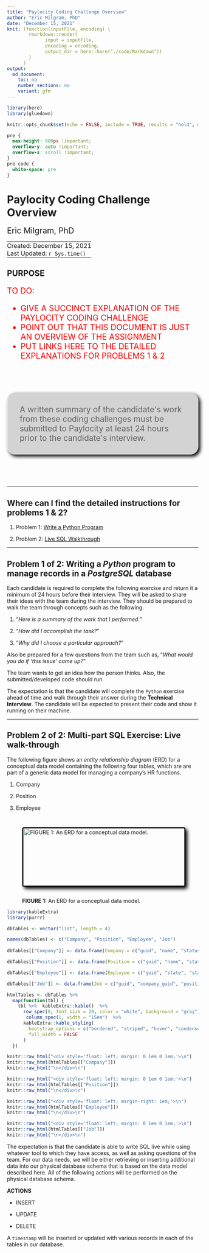 ```yaml
---
title: "Paylocity Coding Challenge Overview"
author: "Eric Milgram, PhD"
date: "December 15, 2021"
knit: (function(inputFile, encoding) {
        rmarkdown::render(
              input = inputFile,
              encoding = encoding,
              output_dir = here::here("./code/Markdown"))
        }
      )
output:
  md_document:
    toc: no
    number_sections: no
    variant: gfm
---
```


```r
library(here)
library(gluedown)

knitr::opts_chunk$set(echo = FALSE, include = TRUE, results = "hold", message = FALSE)
```

```css

pre {
  max-height: 800px !important;
  overflow-y: auto !important;
  overflow-x: scroll !important;
}
pre code {
  white-space: pre
}

```

# Paylocity Coding Challenge Overview

<div style="font-size: 1.5em; padding-bottom: 0;">Eric Milgram, PhD</div>
<table>
<tbody>
<tr>
  <td style="padding: 0; display: none;">
    <a href="https://github.com/ScientificProgrammer/PaylocityCodingChallenge">ScientificProgrammer/PaylocityCodingChallenge</a>
  </td>
</tr>
<tr>
  <td style="padding: 0;">
    Created: December 15, 2021
  </td>
</tr>
<tr>
  <td style="padding: 0;">
    Last Updated: `r Sys.time()`</span>
  </td>
</tr>
</tbody>
</table>

## PURPOSE

<div style="font-size: 1.5em; color: red;">
<div>
  TO DO:
</div>
<ul>
<li>GIVE A SUCCINCT EXPLANATION OF THE PAYLOCITY CODING CHALLENGE</li>
<li>POINT OUT THAT THIS DOCUMENT IS JUST AN OVERVIEW OF THE ASSIGNMENT</li>
<li>PUT LINKS HERE TO THE DETAILED EXPLANATIONS FOR PROBLEMS 1 &amp; 2</li>
</ul>
</div>

<blockquote style="background-color: lightgray; border-radius: 1em; box-shadow: 5px 5px 10px black; font-size: 1.5em; margin: 4em auto 4em auto; max-width: 600px; padding: 1.5em; text-align: left;">
  A written summary of the candidate&apos;s work from these coding challenges must be submitted to Paylocity at least 24 hours prior to the candidate&apos;s interview.
</blockquote>

---

## Where can I find the detailed instructions for problems 1 &amp; 2?

1. Problem 1: [Write a Python Program](./pcc_020-010_problem1_write_python_program.md)

1. Problem 2: [Live SQL Walkthrough](./pcc_020-020_problem2_sql_live_walkthrough.md)

---

## Problem 1 of 2: Writing a *Python* program to manage records in a *PostgreSQL* database

Each candidate is required to complete the following exercise and return it a
minimum of 24 hours before their interview. They will be asked to share their
ideas with the team during the interview. They should be prepared to walk the
team through concepts such as the following.

1.  &ldquo;*Here is a summary of the work that I performed.*&rdquo;

2.  &ldquo;*How did I accomplish the task?*&rdquo;

3.  &ldquo;*Why did I choose a particular approach?*&rdquo;

Also be prepared for a few questions from the team such as, “*What would you do
if 'this issue' came up?*”

The team wants to get an idea how the person thinks. Also, the
submitted/developed code should run.

The expectation is that the candidate will complete the `Python` exercise ahead
of time and walk through their answer during the **Technical Interview**. The
candidate will be expected to present their code and show it running on their
machine.

---

## Problem 2 of 2: Multi-part SQL Exercise: Live walk-through

The following figure shows an *entity relationship diagram* (ERD) for a
conceptual data model containing the following four tables, which are are part
of a generic data model for managing a company's HR functions.

1. Company

1. Position

1. Employee

![**FIGURE 1:** An ERD for a conceptual data model.](./../../img/fig_company_db_schema_939x151.png){style="box-shadow: 5px 5px 10px black; border: solid medium black; border-radius: 5px; margin: 2em auto 2em auto; width: 959px; height: 151px;"}

```r
library(kableExtra)
library(purrr)

dbTables <- vector("list", length = 4)

names(dbTables) <- c("Company", "Position", "Employee", "Job")
  
dbTables[["Company"]] <- data.frame(Company = c("guid", "name", "status"))

dbTables[["Position"]] <- data.frame(Position = c("guid", "name", "status"))

dbTables[["Employee"]] <- data.frame(Employee = c("guid", "state", "status"))

dbTables[["Job"]] <- data.frame(Job = c("guid", "company_guid", "position_guid", "employee_guid"))

htmlTables <- dbTables %>%
  map(function(tbl) {
    tbl %>%  kableExtra::kable()  %>%
      row_spec(0, font_size = 20, color = "white", background = "gray") %>%
       column_spec(1, width = "15em")  %>%
      kableExtra::kable_styling(
        bootstrap_options = c("bordered", "striped", "hover", "condensed", "responsive"),
        full_width = FALSE
      )
  })

knitr::raw_html("<div style='float: left; margin: 0 1em 0 1em;'>\n")
knitr::raw_html(htmlTables[["Company"]])
knitr::raw_html("\n</div>\n")

knitr::raw_html("<div style='float: left; margin: 0 1em 0 1em;'>\n")
knitr::raw_html(htmlTables[["Position"]])
knitr::raw_html("\n</div>\n")

knitr::raw_html("<div style='float: left; margin-right: 1em;'>\n")
knitr::raw_html(htmlTables[["Employee"]])
knitr::raw_html("\n</div>\n")

knitr::raw_html("<div style='float: left; margin: 0 1em 0 1em;'>\n")
knitr::raw_html(htmlTables[["Job"]])
knitr::raw_html("\n</div>\n")

```

:::{style="clear: both;"}
The expectation is that the candidate is able to write SQL live while using
whatever tool to which they have access, as well as asking questions of the
team. For our data needs, we will be either retrieving or inserting additional
data into our physical database schema that is based on the data model
described here. All of the following actions will be performed
on the physical database schema.
:::

**ACTIONS**

* INSERT

* UPDATE

* DELETE

A `timestamp` will be inserted or updated with various records in each of the tables in our database.

:::{style="height: 5em;"}
:::
